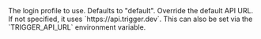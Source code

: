 
<ParamField body="Login profile" type="--profile">
  The login profile to use. Defaults to "default".
</ParamField>

<ParamField body="API URL" type="--api-url | -a">
  Override the default API URL. If not specified, it uses `https://api.trigger.dev`. This can also be set via the `TRIGGER_API_URL` environment variable.
</ParamField>

<LogLevelOption />

<SkipTelemetryOption />

<HelpOption />

<VersionOption />